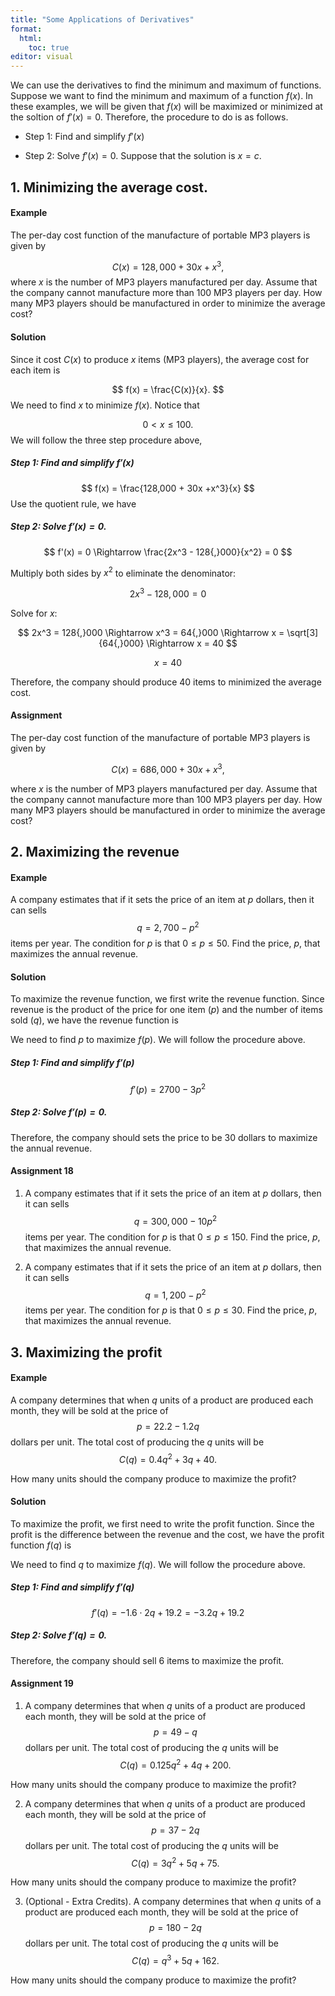 ```yaml
---
title: "Some Applications of Derivatives"
format: 
  html:
    toc: true
editor: visual
---
```


We can use the derivatives to find the minimum and maximum of functions.  Suppose we want to find the minimum and maximum of a function $f(x)$. In these examples, we will be given that $f(x)$ will be maximized or minimized at the soltion of $f'(x) = 0$.  Therefore, the procedure to do is as follows. 

- Step 1: Find and simplify $f'(x)$

- Step 2: Solve $f'(x) = 0$. Suppose that the solution is $x=c$. 

## 1. Minimizing the average cost. 

#### Example

The per-day cost function of the manufacture of portable MP3 players is given by

$$
C(x) = 128,000 +30x + x^3,
$$
where $x$ is the number of MP3 players manufactured per day. Assume that the company cannot manufacture more than 100 MP3 players per day.  How many MP3 players should be manufactured in order to minimize the average cost? 

#### Solution

Since it cost $C(x)$ to produce $x$ items (MP3 players), the average cost for each item is

$$
f(x) = \frac{C(x)}{x}.
$$
We need to find $x$ to minimize $f(x)$. Notice that 

$$
0 < x \leq 100.
$$
We will follow the three step procedure above, 

##### Step 1: Find and simplify $f'(x)$

$$
f(x) = \frac{128,000 + 30x +x^3}{x}
$$
Use the quotient rule, we have

\begin{equation} \label{eq1}
\begin{split}
f'(x) & = \frac{(128,000 + 30x +x^3)'\cdot x - (x)'\cdot(128,000 + 30x +x^3) }{x^2} \\
\\[-1em]
\\[-1em]
 & = \frac{(30 + 3x^2) \cdot (x) - (1) \cdot (128{,}000 + 30x + x^3)}{x^2} \\
 \\[-1em]
\\[-1em]
& = \frac{30x + 3x^3 - 128{,}000 - 30x - x^3}{x^2} \\
\\[-1em]
\\[-1em]
& = \frac{2x^3 - 128{,}000}{x^2}
\end{split}
\end{equation}

##### Step 2: Solve $f'(x) = 0$. 

$$
f'(x) = 0
\Rightarrow \frac{2x^3 - 128{,}000}{x^2} = 0
$$

Multiply both sides by  $x^2$ to eliminate the denominator:

$$
2x^3 - 128{,}000 = 0
$$

Solve for $x$:

$$
2x^3 = 128{,}000 
\Rightarrow x^3 = 64{,}000 
\Rightarrow x = \sqrt[3]{64{,}000}
\Rightarrow x = 40
$$

\textbf{Therefore, the solution is:}
$$
x = 40
$$

Therefore, the company should produce 40 items to minimized the average cost. 

#### Assignment

The per-day cost function of the manufacture of portable MP3 players is given by

$$
C(x) = 686,000 +30x + x^3,
$$

where $x$ is the number of MP3 players manufactured per day. Assume that the company cannot manufacture more than 100 MP3 players per day.  How many MP3 players should be manufactured in order to minimize the average cost? 

## 2. Maximizing the revenue

#### Example

A company estimates that if it sets the price of an item at $p$ dollars, then it can sells $$q = 2,700 - p^2$$ items per year.  The condition for $p$ is that $0 \leq p \leq 50$. Find the price, $p$, that maximizes the annual revenue. 

#### Solution

To maximize the revenue function, we first write the revenue function. Since revenue is the product of the price for one item ($p$) and the number of items sold ($q$), we have the revenue function is

\begin{equation}
\begin{split}
f(p) & = p \cdot q \\
\\[-1em]
 & = p \cdot (2700 - p^2) \\
 \\[-1em]
 & = 2700p - p^3
\end{split}
\end{equation}

We need to find $p$ to maximize $f(p)$. We will follow the procedure above. 

##### Step 1: Find and simplify $f'(p)$

$$
f'(p) = 2700-3p^2
$$

##### Step 2: Solve $f'(p) = 0$. 

\begin{align*}
& 2700-3p^2 = 0 \\
\\[-1em]
 \implies  & 3p^2 = 2700 \\
 \\[-1em]
 \implies & p^2 = \frac{2700}{3} = 900 \\
 \\[-1em]
 \implies & p = 30 
\end{align*}

Therefore, the company should sets the price to be 30 dollars to maximize the annual revenue. 

#### Assignment 18

1. A company estimates that if it sets the price of an item at $p$ dollars, then it can sells $$q = 300,000 - 10p^2$$ items per year.  The condition for $p$ is that $0 \leq p \leq 150$. Find the price, $p$, that maximizes the annual revenue. 

2. A company estimates that if it sets the price of an item at $p$ dollars, then it can sells $$q = 1,200 - p^2$$ items per year.  The condition for $p$ is that $0 \leq p \leq 30$. Find the price, $p$, that maximizes the annual revenue. 


## 3. Maximizing the profit

#### Example

A company determines that when $q$ units of a product are produced each month, they will be sold at the price of $$p = 22.2-1.2q$$ dollars per unit. The total cost of producing the $q$ units will be $$C(q) = 0.4q^2 +3q +40.$$

How many units should the company produce to maximize the profit?

#### Solution

To maximize the profit, we first need to write the profit function. Since the profit is the difference between the revenue and the cost, we have the profit function $f(q)$ is

\begin{equation}
\begin{split}
f(q) & = \text{Revenue} - \text{Cost} \\
\\[-1em]
 & = q \cdot p(q) - C(q) \\
 \\[-1em]
 & = q \cdot (22.2-1.2q) - (0.4q^2+3q+40) \\
 \\[-1em]
 & = 22.2q - 1.2q^2 - 0.4q^2 -3q -40 \\
 \\[-1em]
 & = -1.6q^2 + 19.2q -40
\end{split}
\end{equation}

We need to find $q$ to maximize $f(q)$. We will follow the procedure above. 

##### Step 1: Find and simplify $f'(q)$

$$
f'(q) = -1.6\cdot 2q + 19.2 = -3.2q+19.2
$$

##### Step 2: Solve $f'(q) = 0$. 

\begin{align*}
& -3.2q+19.2 = 0 \\
\\[-1em]
 \implies & q = \frac{19.2}{3.2} \\
 \\[-1em]
 \implies & q = 6
\end{align*}

Therefore, the company should sell 6 items to maximize the profit. 

#### Assignment 19

1. A company determines that when $q$ units of a product are produced each month, they will be sold at the price of 
$$p = 49 - q$$ 
dollars per unit. The total cost of producing the $q$ units will be 
$$C(q) = 0.125q^2 +4q +200.$$

How many units should the company produce to maximize the profit?

2. A company determines that when $q$ units of a product are produced each month, they will be sold at the price of 
$$p = 37 - 2q$$ 
dollars per unit. The total cost of producing the $q$ units will be 
$$C(q) = 3q^2 +5q + 75.$$

How many units should the company produce to maximize the profit?


3. (Optional - Extra Credits). A company determines that when $q$ units of a product are produced each month, they will be sold at the price of 
$$p = 180 - 2q$$ 
dollars per unit. The total cost of producing the $q$ units will be 
$$C(q) = q^3 +5q + 162.$$

How many units should the company produce to maximize the profit?





